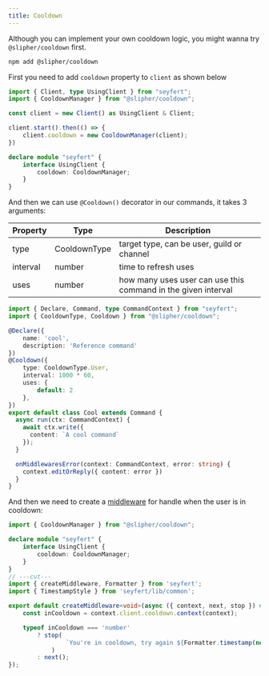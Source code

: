 ```yaml
---
title: Cooldown
---
```


Although you can implement your own cooldown logic, you might wanna try `@slipher/cooldown` first.

```bash copy title="Installing..."
npm add @slipher/cooldown
```

First you need to add `cooldown` property to `client` as shown below

```ts twoslash
import { Client, type UsingClient } from "seyfert";
import { CooldownManager } from "@slipher/cooldown";

const client = new Client() as UsingClient & Client;

client.start().then(() => {
	client.cooldown = new CooldownManager(client);
})

declare module "seyfert" {
	interface UsingClient {
		cooldown: CooldownManager;
	}
}
```

And then we can use `@Cooldown()` decorator in our commands, it takes 3 arguments:

| Property   | Type          | Description                           |
| ---------- | ------------- | ------------------------------------- |
| type       | CooldownType  | target type, can be user, guild or channel |
| interval   | number        | time to refresh uses                  |
| uses       | number        | how many uses user can use this command in the given interval |

```ts twoslash
import { Declare, Command, type CommandContext } from "seyfert";
import { CooldownType, Cooldown } from "@slipher/cooldown";

@Declare({
	name: 'cool',
	description: 'Reference command'
})
@Cooldown({
	type: CooldownType.User,
	interval: 1000 * 60,
	uses: {
		default: 2
	},
})
export default class Cool extends Command {
  async run(ctx: CommandContext) {
    await ctx.write({
      content: `A cool command`
    });
  }

  onMiddlewaresError(context: CommandContext, error: string) {
    context.editOrReply({ content: error })
  }
}
```

And then we need to create a [middleware](/guide/commands/middlewares) for handle when the user is in cooldown:

```ts twoslash
import { CooldownManager } from "@slipher/cooldown";

declare module "seyfert" {
	interface UsingClient {
		cooldown: CooldownManager;
	}
}
// ---cut---
import { createMiddleware, Formatter } from 'seyfert';
import { TimestampStyle } from 'seyfert/lib/common';

export default createMiddleware<void>(async ({ context, next, stop }) => {
	const inCooldown = context.client.cooldown.context(context);

	typeof inCooldown === 'number'
		? stop(
				`You're in cooldown, try again ${Formatter.timestamp(new Date(Date.now() + inCooldown), TimestampStyle.RelativeTime)}`,
			)
		: next();
});
```